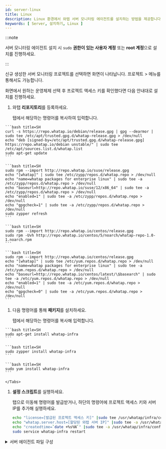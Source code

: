 ```yaml
---
id: server-linux
title: Linux
description: Linux 환경에서 와탭 서버 모니터링 에이전트를 설치하는 방법을 제공합니다.
keywords: [ Server, 설치하기, Linux ]
---
```



:::note 

서버 모니터링 에이전트 설치 시 `sudo` **권한이 있는 사용자 계정** 또는 **root 계정**으로 설치를 진행하세요. 

:::

신규 생성한 서버 모니터링 프로젝트를 선택하면 <Cmdname sid="side_agentInstall" className="uitext" /> 화면이 나타납니다. 프로젝트 <Cmdname sid="side_management" className="uitext" /> &gt; <Cmdname sid="side_agentInstall" className="uitext" /> 메뉴를 통해서도 가능합니다.

<ImgLang img='server-install-lx-unx.png' desc='서버 모니터링 Linux Unix'/>

<Cmdname sid="side_agentInstall" className="uitext" /> 화면에서 원하는 운영체제 선택 후 프로젝트 액세스 키를 확인했다면 다음 안내대로 설치를 진행하세요. 

1. 와탭 **리포지토리**를 등록하세요.  

    <Cmdname sid="server_installAgent_add_whatapRepo" className="uitext" /> 탭에서 해당하는 명령어를 복사하여 입력합니다.
    
  <Tabs>
  <TabItem value="du" label="Debian / Ubuntu" default>

    ```bash title=SH
    curl -s https://repo.whatap.io/debian/release.gpg | gpg --dearmor | sudo tee /etc/apt/trusted.gpg.d/whatap-release.gpg > /dev/null
    echo "deb [signed-by=/etc/apt/trusted.gpg.d/whatap-release.gpg] https://repo.whatap.io/debian unstable/" | sudo tee /etc/apt/sources.list.d/whatap.list
    sudo apt-get update
    ```

  </TabItem>
  <TabItem value="suse" label="SUSE">

    ```bash title=SH
    sudo rpm --import http://repo.whatap.io/suse/release.gpg
    echo "[whatap]" | sudo tee /etc/zypp/repos.d/whatap.repo > /dev/null
    echo "name=whatap packages for enterprise linux" | sudo tee -a /etc/zypp/repos.d/whatap.repo > /dev/null
    echo "baseurl=http://repo.whatap.io/suse/12/x86_64" | sudo tee -a /etc/zypp/repos.d/whatap.repo > /dev/null
    echo "enabled=1" | sudo tee -a /etc/zypp/repos.d/whatap.repo > /dev/null
    echo "gpgcheck=1" | sudo tee -a /etc/zypp/repos.d/whatap.repo > /dev/null
    sudo zypper refresh
    ```

  </TabItem>
  <TabItem value="co" label="CentOS">

    ```bash title=SH
    sudo rpm --import http://repo.whatap.io/centos/release.gpg
    sudo rpm -Uvh http://repo.whatap.io/centos/5/noarch/whatap-repo-1.0-1.noarch.rpm
    ```

  </TabItem>
  <TabItem value="al" label="Amazon Linux">

    ```bash title=SH
    sudo rpm --import http://repo.whatap.io/centos/release.gpg
    echo "[whatap]" | sudo tee /etc/yum.repos.d/whatap.repo > /dev/null
    echo "name=whatap packages for enterprise linux" | sudo tee -a /etc/yum.repos.d/whatap.repo > /dev/null
    echo "baseurl=http://repo.whatap.io/centos/latest/\$basearch" | sudo tee -a /etc/yum.repos.d/whatap.repo > /dev/null
    echo "enabled=1" | sudo tee -a /etc/yum.repos.d/whatap.repo > /dev/null
    echo "gpgcheck=0" | sudo tee -a /etc/yum.repos.d/whatap.repo > /dev/null
    ```

  </TabItem>
    </Tabs> 

1. 다음 명령어를 통해 **패키지**를 설치하세요.

    <Cmdname sid="server_installAgent_installPackages" className="uitext" /> 탭에서 해당하는 명령어를 복사해 입력합니다.
    
  <Tabs>
  <TabItem value="du" label="Debian / Ubuntu" default>

    ```bash title=SH
    sudo apt-get install whatap-infra
    ```

  </TabItem>
  <TabItem value="suse" label="SUSE">

    ```bash title=SH
    sudo zypper install whatap-infra
    ```

  </TabItem>

  <TabItem value="cax" label="CentOS / Amazon Linux">

    ```bash title=SH
    sudo yum install whatap-infra
    ```
    
  </TabItem>

    </Tabs>

1. **설정 스크립트**를 실행하세요.

    <Cmdname sid="server_installAgent_startMonitoring" className="uitext" /> 탭으로 이동해 명령어를 발급받거나, 하단의 명령어에 프로젝트 액세스 키와 서버 IP를 추가해 실행하세요.

    ```bash
    echo "license=[발급된 프로젝트 액세스 키]" |sudo tee /usr/whatap/infra/conf/whatap.conf
    echo "whatap.server.host=[할당된 와탭 서버 IP]" |sudo tee -a /usr/whatap/infra/conf/whatap.conf
    echo "createdtime=`date +%s%N`" |sudo tee -a /usr/whatap/infra/conf/whatap.conf
    sudo service whatap-infra restart
    ```



<Svtcp6600 />  

<details>
<summary>서버 에이전트 파일 구성</summary>


<Svcpf />


<Svlfcpf />

</details>
